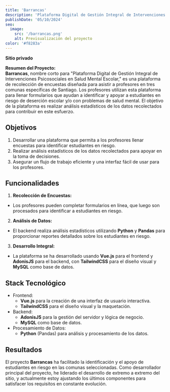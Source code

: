 ```yaml
---
title: 'Barrancas'
description: 'Plataforma Digital de Gestión Integral de Intervenciones Psicosociales en Salud Mental Escolar.'
publishDate: '05/10/2024'
seo:
  image:
    src: '/barrancas.png'
    alt: Previsualización del proyecto
color: '#f8283a'
---
```


**Sitio privado**

**Resumen del Proyecto:**  
**Barrancas**, nombre corto para "Plataforma Digital de Gestión Integral de Intervenciones Psicosociales en Salud Mental Escolar," es una plataforma de recolección de encuestas diseñada para asistir a profesores en tres comunas específicas de Santiago. Los profesores utilizan esta plataforma para llenar formularios que ayudan a identificar y apoyar a estudiantes en riesgo de deserción escolar y/o con problemas de salud mental. El objetivo de la plataforma es realizar análisis estadísticos de los datos recolectados para contribuir en este esfuerzo.

## Objetivos

1. Desarrollar una plataforma que permita a los profesores llenar encuestas para identificar estudiantes en riesgo.
2. Realizar análisis estadísticos de los datos recolectados para apoyar en la toma de decisiones.
3. Asegurar un flujo de trabajo eficiente y una interfaz fácil de usar para los profesores.

## Funcionalidades

1. **Recolección de Encuestas:**

- Los profesores pueden completar formularios en línea, que luego son procesados para identificar a estudiantes en riesgo.

2. **Análisis de Datos:**

- El backend realiza análisis estadísticos utilizando **Python** y **Pandas** para proporcionar reportes detallados sobre los estudiantes en riesgo.

3. **Desarrollo Integral:**

- La plataforma se ha desarrollado usando **Vue.js** para el frontend y **AdonisJS** para el backend, con **TailwindCSS** para el diseño visual y **MySQL** como base de datos.

## Stack Tecnológico

- Frontend:
  - **Vue.js** para la creación de una interfaz de usuario interactiva.
  - **TailwindCSS** para el diseño visual y la maquetación.
- Backend:
  - **AdonisJS** para la gestión del servidor y lógica de negocio.
  - **MySQL** como base de datos.
- Procesamiento de Datos:
  - **Python** (Pandas) para análisis y procesamiento de los datos.

## Resultados

El proyecto **Barrancas** ha facilitado la identificación y el apoyo de estudiantes en riesgo en las comunas seleccionadas. Como desarrollador principal del proyecto, he liderado el desarrollo de extremo a extremo del sitio, y actualmente estoy ajustando los últimos componentes para satisfacer los requisitos en constante evolución.
